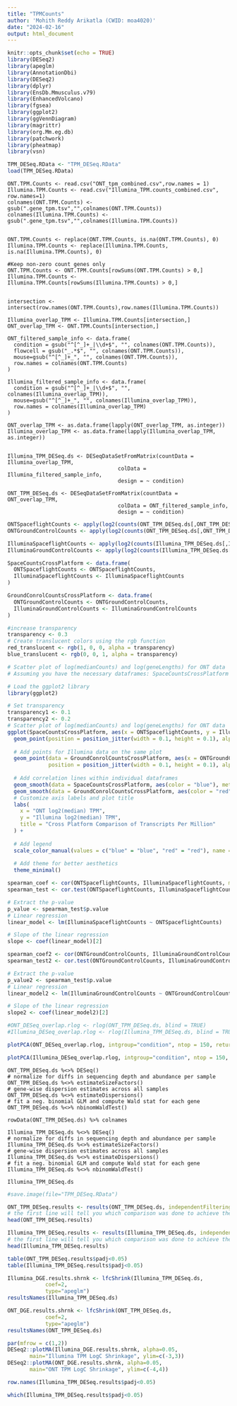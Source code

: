 ```yaml
---
title: "TPMCounts"
author: 'Mohith Reddy Arikatla (CWID: moa4020)'
date: "2024-02-16"
output: html_document
---
```


```r
knitr::opts_chunk$set(echo = TRUE)
library(DESeq2)
library(apeglm)
library(AnnotationDbi)
library(DESeq2)
library(dplyr)
library(EnsDb.Mmusculus.v79)
library(EnhancedVolcano)
library(fgsea)
library(ggplot2)
library(ggVennDiagram)
library(magrittr)
library(org.Mm.eg.db)
library(patchwork)
library(pheatmap)
library(vsn)

TPM_DESeq.RData <- "TPM_DESeq.RData"
load(TPM_DESeq.RData)
```

```{}
ONT.TPM.Counts <- read.csv("ONT_tpm_combined.csv",row.names = 1)
Illumina.TPM.Counts <- read.csv("Illumina_TPM.counts_combined.csv", row.names=1)
colnames(ONT.TPM.Counts) <- gsub(".gene_tpm.tsv","",colnames(ONT.TPM.Counts))
colnames(Illumina.TPM.Counts) <- gsub(".gene_tpm.tsv","",colnames(Illumina.TPM.Counts))


ONT.TPM.Counts <- replace(ONT.TPM.Counts, is.na(ONT.TPM.Counts), 0)
Illumina.TPM.Counts <- replace(Illumina.TPM.Counts, is.na(Illumina.TPM.Counts), 0)

#Keep non-zero count genes only
ONT.TPM.Counts <- ONT.TPM.Counts[rowSums(ONT.TPM.Counts) > 0,]
Illumina.TPM.Counts <- Illumina.TPM.Counts[rowSums(Illumina.TPM.Counts) > 0,]


intersection <- intersect(row.names(ONT.TPM.Counts),row.names(Illumina.TPM.Counts))

Illumina_overlap_TPM <- Illumina.TPM.Counts[intersection,]
ONT_overlap_TPM <- ONT.TPM.Counts[intersection,]

ONT_filtered_sample_info <- data.frame(
  condition = gsub("^[^_]+_|\\d+$", "", colnames(ONT.TPM.Counts)),
  flowcell = gsub("_.*$", "", colnames(ONT.TPM.Counts)),
  mouse=gsub("^[^_]+_", "", colnames(ONT.TPM.Counts)),
  row.names = colnames(ONT.TPM.Counts)
)

Illumina_filtered_sample_info <- data.frame(
  condition = gsub("^[^_]+_|\\d+$", "", colnames(Illumina_overlap_TPM)),
  mouse=gsub("^[^_]+_", "", colnames(Illumina_overlap_TPM)),
  row.names = colnames(Illumina_overlap_TPM)
)

ONT_overlap_TPM <- as.data.frame(lapply(ONT_overlap_TPM, as.integer))
Illumina_overlap_TPM <- as.data.frame(lapply(Illumina_overlap_TPM, as.integer))


```

```{}
Illumina_TPM_DESeq.ds <- DESeqDataSetFromMatrix(countData = Illumina_overlap_TPM, 
                                   colData = Illumina_filtered_sample_info,
                                   design = ~ condition)

ONT_TPM_DESeq.ds <- DESeqDataSetFromMatrix(countData = ONT_overlap_TPM, 
                                   colData = ONT_filtered_sample_info,
                                   design = ~ condition)
```


```r

ONTSpaceflightCounts <- apply(log2(counts(ONT_TPM_DESeq.ds[,ONT_TPM_DESeq.ds$condition=="F"])+1), MARGIN = 1, median)
ONTGroundControlCounts <- apply(log2(counts(ONT_TPM_DESeq.ds[,ONT_TPM_DESeq.ds$condition=="GC"])+1), MARGIN = 1, median)

IlluminaSpaceflightCounts <- apply(log2(counts(Illumina_TPM_DESeq.ds[,Illumina_TPM_DESeq.ds$condition=="F"])+1), MARGIN = 1, median)
IlluminaGroundControlCounts <- apply(log2(counts(Illumina_TPM_DESeq.ds[,Illumina_TPM_DESeq.ds$condition=="GC"])+1), MARGIN = 1, median)
```

```r

SpaceCountsCrossPlatform <- data.frame(
  ONTSpaceflightCounts <- ONTSpaceflightCounts,
  IlluminaSpaceflightCounts <- IlluminaSpaceflightCounts
)

GroundConrolCountsCrossPlatform <- data.frame(
  ONTGroundControlCounts <- ONTGroundControlCounts,
  IlluminaGroundControlCounts <- IlluminaGroundControlCounts
)

#increase transparency
transparency <- 0.3
# Create translucent colors using the rgb function
red_translucent <- rgb(1, 0, 0, alpha = transparency)
blue_translucent <- rgb(0, 0, 1, alpha = transparency)

# Scatter plot of log(medianCounts) and log(geneLengths) for ONT data
# Assuming you have the necessary dataframes: SpaceCountsCrossPlatform and GroundConrolCountsCrossPlatform

# Load the ggplot2 library
library(ggplot2)

# Set transparency
transparency1 <- 0.1
transparency2 <- 0.2
# Scatter plot of log(medianCounts) and log(geneLengths) for ONT data
ggplot(SpaceCountsCrossPlatform, aes(x = ONTSpaceflightCounts, y = IlluminaSpaceflightCounts)) +
  geom_point(position = position_jitter(width = 0.1, height = 0.1), alpha = transparency2, color = "blue", shape = 1, size = 0.2) +
  
  # Add points for Illumina data on the same plot
  geom_point(data = GroundConrolCountsCrossPlatform, aes(x = ONTGroundControlCounts, y = IlluminaGroundControlCounts),
             position = position_jitter(width = 0.1, height = 0.1), alpha = transparency1, color = "red", shape = 2, size = 0.2) +
  
  # Add correlation lines within individual dataframes
  geom_smooth(data = SpaceCountsCrossPlatform, aes(color = "blue"), method = "lm", se = FALSE,linetype=3) +
  geom_smooth(data = GroundConrolCountsCrossPlatform, aes(color = "red"), method = "lm", se = FALSE,linetype=4) +
  # Customize axis labels and plot title
  labs(
    x = "ONT log2(median) TPM",
    y = "Illumina log2(median) TPM",
    title = "Cross Platform Comparison of Transcripts Per Million"
  ) +
  
  # Add legend
  scale_color_manual(values = c("blue" = "blue", "red" = "red"), name = "Condition", labels=c("Space Flight", "Ground Control")) +
  
  # Add theme for better aesthetics
  theme_minimal()

spearman_coef <- cor(ONTSpaceflightCounts, IlluminaSpaceflightCounts, method = "spearman")
spearman_test <- cor.test(ONTSpaceflightCounts, IlluminaSpaceflightCounts, method = "spearman")

# Extract the p-value
p_value <- spearman_test$p.value
# Linear regression
linear_model <- lm(IlluminaSpaceflightCounts ~ ONTSpaceflightCounts)

# Slope of the linear regression
slope <- coef(linear_model)[2]

spearman_coef2 <- cor(ONTGroundControlCounts, IlluminaGroundControlCounts, method = "spearman")
spearman_test2 <- cor.test(ONTGroundControlCounts, IlluminaGroundControlCounts, method = "spearman")

# Extract the p-value
p_value2 <- spearman_test$p.value
# Linear regression
linear_model2 <- lm(IlluminaGroundControlCounts ~ ONTGroundControlCounts)

# Slope of the linear regression
slope2 <- coef(linear_model2)[2]

```

```r
#ONT_DESeq_overlap.rlog <- rlog(ONT_TPM_DESeq.ds, blind = TRUE)
#Illumina_DESeq_overlap.rlog <- rlog(Illumina_TPM_DESeq.ds, blind = TRUE)

plotPCA(ONT_DESeq_overlap.rlog, intgroup="condition", ntop = 150, returnData=FALSE)

plotPCA(Illumina_DESeq_overlap.rlog, intgroup="condition", ntop = 150, returnData=FALSE)
```
```{}
ONT_TPM_DESeq.ds %<>% DESeq()
# normalize for diffs in sequencing depth and abundance per sample
ONT_TPM_DESeq.ds %<>% estimateSizeFactors()
# gene-wise dispersion estimates across all samples
ONT_TPM_DESeq.ds %<>% estimateDispersions()
# fit a neg. binomial GLM and compute Wald stat for each gene 
ONT_TPM_DESeq.ds %<>% nbinomWaldTest()

rowData(ONT_TPM_DESeq.ds) %>% colnames
```

```{}
Illumina_TPM_DESeq.ds %<>% DESeq()
# normalize for diffs in sequencing depth and abundance per sample
Illumina_TPM_DESeq.ds %<>% estimateSizeFactors()
# gene-wise dispersion estimates across all samples
Illumina_TPM_DESeq.ds %<>% estimateDispersions()
# fit a neg. binomial GLM and compute Wald stat for each gene 
Illumina_TPM_DESeq.ds %<>% nbinomWaldTest()

Illumina_TPM_DESeq.ds
```

```r
#save.image(file="TPM_DESeq.RData")
```

```r
ONT_TPM_DESeq.results <- results(ONT_TPM_DESeq.ds, independentFiltering = TRUE, alpha = 0.05)
# the first line will tell you which comparison was done to achieve the log2FC 
head(ONT_TPM_DESeq.results)

Illumina_TPM_DESeq.results <- results(Illumina_TPM_DESeq.ds, independentFiltering = TRUE, alpha = 0.05)
# the first line will tell you which comparison was done to achieve the log2FC 
head(Illumina_TPM_DESeq.results)
```
```r
table(ONT_TPM_DESeq.results$padj<0.05)
table(Illumina_TPM_DESeq.results$padj<0.05)
```


```r
Illumina_DGE.results.shrnk <- lfcShrink(Illumina_TPM_DESeq.ds,
            coef=2,
            type="apeglm")
resultsNames(Illumina_TPM_DESeq.ds)

ONT_DGE.results.shrnk <- lfcShrink(ONT_TPM_DESeq.ds,
            coef=2,
            type="apeglm")
resultsNames(ONT_TPM_DESeq.ds)

par(mfrow = c(1,2))
DESeq2::plotMA(Illumina_DGE.results.shrnk, alpha=0.05,
       main="Illumina TPM LogC Shrinkage", ylim=c(-3,3))
DESeq2::plotMA(ONT_DGE.results.shrnk, alpha=0.05,
       main="ONT TPM LogC Shrinkage", ylim=c(-4,4))
```
```r
row.names(Illumina_TPM_DESeq.results$padj<0.05)

which(Illumina_TPM_DESeq.results$padj<0.05)
```

